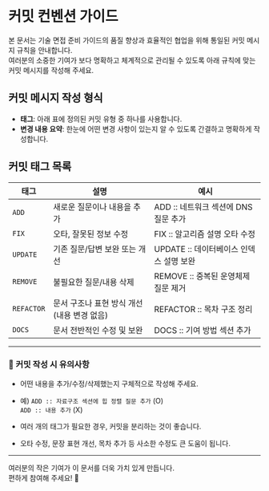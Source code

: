 # 커밋 컨벤션 가이드  

본 문서는 기술 면접 준비 가이드의 품질 향상과 효율적인 협업을 위해 통일된 커밋 메시지 규칙을 안내합니다.  
여러분의 소중한 기여가 보다 명확하고 체계적으로 관리될 수 있도록 아래 규칙에 맞는 커밋 메시지를 작성해 주세요.  



## 커밋 메시지 작성 형식  


- **태그**: 아래 표에 정의된 커밋 유형 중 하나를 사용합니다.  
- **변경 내용 요약**: 한눈에 어떤 변경 사항이 있는지 알 수 있도록 간결하고 명확하게 작성합니다.  



## 커밋 태그 목록  

| 태그      | 설명                          | 예시                                 |
|------------|------------------------------|---------------------------------------|
| `ADD`      | 새로운 질문이나 내용을 추가  | ADD :: 네트워크 섹션에 DNS 질문 추가  |
| `FIX`      | 오타, 잘못된 정보 수정       | FIX :: 알고리즘 설명 오타 수정        |
| `UPDATE`   | 기존 질문/답변 보완 또는 개선 | UPDATE :: 데이터베이스 인덱스 설명 보완 |
| `REMOVE`   | 불필요한 질문/내용 삭제      | REMOVE :: 중복된 운영체제 질문 제거   |
| `REFACTOR` | 문서 구조나 표현 방식 개선 (내용 변경 없음) | REFACTOR :: 목차 구조 정리         |
| `DOCS`     | 문서 전반적인 수정 및 보완    | DOCS :: 기여 방법 섹션 추가            |

---

### 📖 커밋 작성 시 유의사항  
   - 어떤 내용을 추가/수정/삭제했는지 구체적으로 작성해 주세요.  
   - 예) `ADD :: 자료구조 섹션에 힙 정렬 질문 추가` (O)  
         `ADD :: 내용 추가` (X)  
  
   - 여러 개의 태그가 필요한 경우, 커밋을 분리하는 것이 좋습니다.  
   - 오타 수정, 문장 표현 개선, 목차 추가 등 사소한 수정도 큰 도움이 됩니다.  

---

여러분의 작은 기여가 이 문서를 더욱 가치 있게 만듭니다.  
편하게 참여해 주세요! 🚀  
